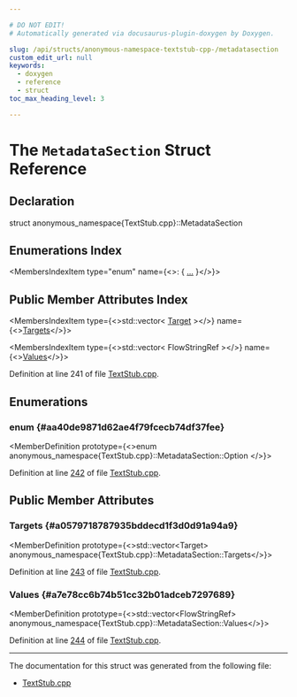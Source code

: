 ```yaml
---

# DO NOT EDIT!
# Automatically generated via docusaurus-plugin-doxygen by Doxygen.

slug: /api/structs/anonymous-namespace-textstub-cpp-/metadatasection
custom_edit_url: null
keywords:
  - doxygen
  - reference
  - struct
toc_max_heading_level: 3

---
```





# The `MetadataSection` Struct Reference

<DoxygenPage pluginConfig={pluginConfig}>



## Declaration

<CodeBlock>struct anonymous_namespace{TextStub.cpp}::MetadataSection</CodeBlock>

## Enumerations Index

<MembersIndex>

<MembersIndexItem
  type="enum"
  name={<>:  &#123; <a href="#aa40de9871d62ae4f79fcecb74df37fee">...</a> &#125;</>}>
</MembersIndexItem>

</MembersIndex>

## Public Member Attributes Index

<MembersIndex>

<MembersIndexItem
  type={<>std::vector&lt; <a href="/docs/api/classes/llvm/target">Target</a> &gt;</>}
  name={<><a href="#a0579718787935bddecd1f3d0d91a94a9">Targets</a></>}>
</MembersIndexItem>

<MembersIndexItem
  type={<>std::vector&lt; FlowStringRef &gt;</>}
  name={<><a href="#a7e78cc6b74b51cc32b01adceb7297689">Values</a></>}>
</MembersIndexItem>

</MembersIndex>


Definition at line 241 of file <a href="/docs/api/files/lib/lib/textapi/textstub-cpp">TextStub.cpp</a>.

<SectionDefinition>

## Enumerations

### enum  {#aa40de9871d62ae4f79fcecb74df37fee}

<MemberDefinition
  prototype={<>enum anonymous_namespace&#123;TextStub.cpp&#125;::MetadataSection::Option </>}>

<EnumerationList title="Enumeration values">

<Link id="aa40de9871d62ae4f79fcecb74df37feea0cf9cf59f5588aad95613e82ac18dffa" />
<EnumerationListItem name="Clients">

</EnumerationListItem>

<Link id="aa40de9871d62ae4f79fcecb74df37feea7c9f32bd12949d621658b595fd33bcb3" />
<EnumerationListItem name="Libraries">

</EnumerationListItem>

</EnumerationList>

Definition at line <a href="/docs/api/files/lib/lib/textapi/textstub-cpp/#l00242">242</a> of file <a href="/docs/api/files/lib/lib/textapi/textstub-cpp">TextStub.cpp</a>.
</MemberDefinition>

</SectionDefinition>

<SectionDefinition>

## Public Member Attributes

### Targets {#a0579718787935bddecd1f3d0d91a94a9}

<MemberDefinition
  prototype={<>std::vector&lt;Target&gt; anonymous&#95;namespace&#123;TextStub.cpp&#125;::MetadataSection::Targets</>}>

Definition at line <a href="/docs/api/files/lib/lib/textapi/textstub-cpp/#l00243">243</a> of file <a href="/docs/api/files/lib/lib/textapi/textstub-cpp">TextStub.cpp</a>.
</MemberDefinition>

### Values {#a7e78cc6b74b51cc32b01adceb7297689}

<MemberDefinition
  prototype={<>std::vector&lt;FlowStringRef&gt; anonymous&#95;namespace&#123;TextStub.cpp&#125;::MetadataSection::Values</>}>

Definition at line <a href="/docs/api/files/lib/lib/textapi/textstub-cpp/#l00244">244</a> of file <a href="/docs/api/files/lib/lib/textapi/textstub-cpp">TextStub.cpp</a>.
</MemberDefinition>

</SectionDefinition>

<hr/>

The documentation for this struct was generated from the following file:

<ul>
<li><a href="/docs/api/files/lib/lib/textapi/textstub-cpp">TextStub.cpp</a></li>
</ul>

</DoxygenPage>
